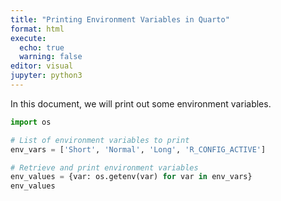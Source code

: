 ```yaml
---
title: "Printing Environment Variables in Quarto"
format: html
execute:
  echo: true
  warning: false
editor: visual
jupyter: python3
---
```


In this document, we will print out some environment variables.

```python
import os
```

```python
# List of environment variables to print
env_vars = ['Short', 'Normal', 'Long', 'R_CONFIG_ACTIVE']
```

```python
# Retrieve and print environment variables
env_values = {var: os.getenv(var) for var in env_vars}
env_values
```
